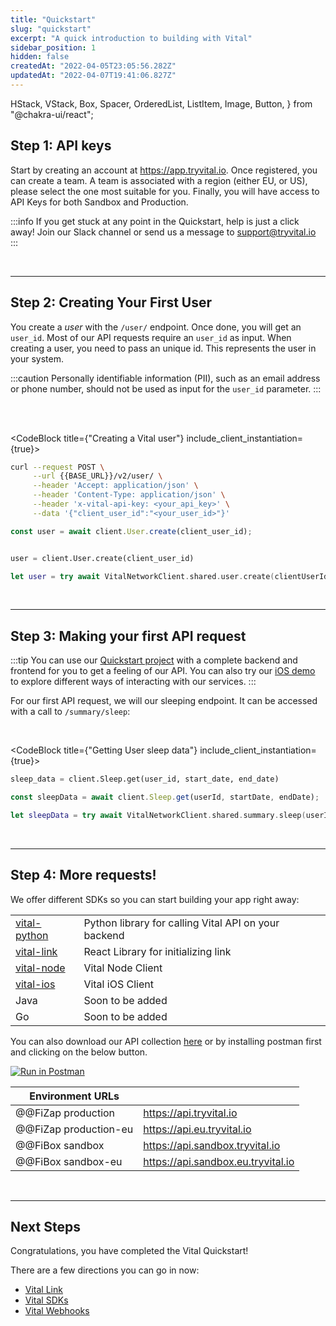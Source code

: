 ```yaml
---
title: "Quickstart"
slug: "quickstart"
excerpt: "A quick introduction to building with Vital"
sidebar_position: 1
hidden: false
createdAt: "2022-04-05T23:05:56.282Z"
updatedAt: "2022-04-07T19:41:06.827Z"
---
```



  HStack,
  VStack,
  Box,
  Spacer,
  OrderedList,
  ListItem,
  Image,
  Button,
} from "@chakra-ui/react";

## Step 1: API keys

Start by creating an account at https://app.tryvital.io. Once registered, you can create a team. A team is associated with a region (either EU, or US), please select the one most suitable for you. Finally, you will have access to API Keys for both Sandbox and Production.

:::info
If you get stuck at any point in the Quickstart, help is just a click away! Join our Slack channel or send us a message to support@tryvital.io
:::

<br />

---

## Step 2: Creating Your First User

You create a _user_ with the `/user/` endpoint. Once done, you will get an `user_id`. Most of our API requests require an `user_id` as input. When creating a user, you need to pass an unique id. This represents the user in your system.

:::caution
Personally identifiable information (PII), such as an email address or phone number, should not be used as input for the `user_id` parameter.
:::

<br />
<br />

<CodeBlock title={"Creating a Vital user"} include_client_instantiation={true}>

```bash
curl --request POST \
     --url {{BASE_URL}}/v2/user/ \
     --header 'Accept: application/json' \
     --header 'Content-Type: application/json' \
     --header 'x-vital-api-key: <your_api_key>' \
     --data '{"client_user_id":"<your_user_id>"}'
```

```js
const user = await client.User.create(client_user_id);
```

```python

user = client.User.create(client_user_id)
```

```swift
let user = try await VitalNetworkClient.shared.user.create(clientUserId)
```

</CodeBlock>

<br />

---

## Step 3: Making your first API request

:::tip
You can use our [Quickstart project](https://github.com/tryVital/quickstart) with a complete backend and frontend for you to get a feeling of our API. You can also try our [iOS demo](https://github.com/tryVital/vital-ios) to explore different ways of interacting with our services.
:::

For our first API request, we will our sleeping endpoint. It can be accessed with a call to `/summary/sleep`:

<br />

<CodeBlock title={"Getting User sleep data"} include_client_instantiation={true}>

```python
sleep_data = client.Sleep.get(user_id, start_date, end_date)
```

```js
const sleepData = await client.Sleep.get(userId, startDate, endDate);
```

```swift
let sleepData = try await VitalNetworkClient.shared.summary.sleep(userId, startDate, endDate)
```

</CodeBlock>

<br />

---

## Step 4: More requests!

We offer different SDKs so you can start building your app right away:

|                                                                  |                                                      |
| ---------------------------------------------------------------- | ---------------------------------------------------- |
| [vital-python](https://pypi.org/project/vital)                   | Python library for calling Vital API on your backend |
| [vital-link](https://www.npmjs.com/package/@tryvital/vital-link) | React Library for initializing link                  |
| [vital-node](https://www.npmjs.com/package/@tryvital/vital-node) | Vital Node Client                                    |
| [vital-ios](https://github.com/tryVital/vital-ios)               | Vital iOS Client                                     |
| Java                                                             | Soon to be added                                     |
| Go                                                               | Soon to be added                                     |

You can also download our API collection [here](https://www.getpostman.com/collections/d4580c54f85374bd7cc5) or by installing postman first and clicking on the below button.

[![Run in Postman](https://run.pstmn.io/button.svg)](https://app.getpostman.com/run-collection/9932845-64856822-6be6-4b9d-b5f1-eefda49d4102?action=collection%2Ffork&collection-url=entityId%3D9932845-64856822-6be6-4b9d-b5f1-eefda49d4102%26entityType%3Dcollection%26workspaceId%3De5fa4775-e508-4e02-99ef-ff2d9bf9b8ca)

| Environment URLs      |                                    |
| --------------------- | ---------------------------------- |
| @@FiZap production    | https://api.tryvital.io            |
| @@FiZap production-eu | https://api.eu.tryvital.io         |
| @@FiBox sandbox       | https://api.sandbox.tryvital.io    |
| @@FiBox sandbox-eu    | https://api.sandbox.eu.tryvital.io |

<br />

---

## Next Steps

Congratulations, you have completed the Vital Quickstart!

There are a few directions you can go in now:

- [Vital Link](/vital-link/introduction)
- [Vital SDKs](/sdks/ios)
- [Vital Webhooks](/webhooks/Introduction)
